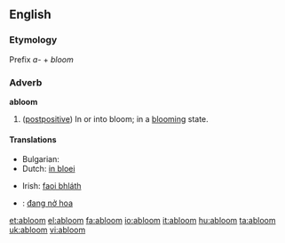 ==English==

===Etymology===
Prefix ''a-'' + ''bloom''

===Adverb===
'''abloom'''

# ([[postpositive]]) In or into bloom; in a [[blooming]] state.

====Translations====
{{trans-top|(postpositive) in or into bloom; in a blooming state}}
* Bulgarian: {{t|bg|цъфтящ, разцъфтял, в разцвет}}
* Dutch: [[in bloei]]
{{trans-mid}}
* Irish: [[faoi bhláth]]
{{trans-bottom}}

{{checktrans-top}}
* {{ttbc|Vietnamese}}: [[đang nở hoa]]
{{checktrans-bottom}}

{{anagrams:en/ablmoo}}
[[et:abloom]]
[[el:abloom]]
[[fa:abloom]]
[[io:abloom]]
[[it:abloom]]
[[hu:abloom]]
[[ta:abloom]]
[[uk:abloom]]
[[vi:abloom]]
